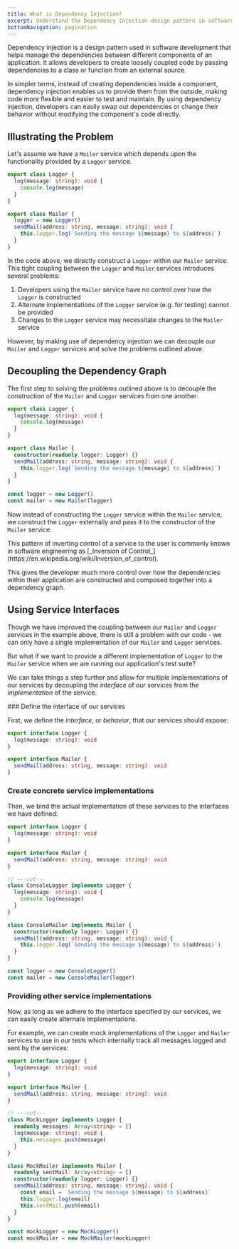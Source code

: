 ```yaml
---
title: What is Dependency Injection?
excerpt: Understand the Dependency Injection design pattern in software development, fostering loose coupling by passing dependencies externally. Learn its benefits, illustration of problems, and solutions through decoupling the dependency graph and using service interfaces.
bottomNavigation: pagination
---
```


Dependency injection is a design pattern used in software development that helps manage the dependencies between different components of an application. It allows developers to create loosely coupled code by passing dependencies to a class or function from an external source.

In simpler terms, instead of creating dependencies inside a component, dependency injection enables us to provide them from the outside, making code more flexible and easier to test and maintain. By using dependency injection, developers can easily swap out dependencies or change their behavior without modifying the component's code directly.

## Illustrating the Problem

Let's assume we have a `Mailer` service which depends upon the functionality provided by a `Logger` service.

```ts twoslash
export class Logger {
  log(message: string): void {
    console.log(message)
  }
}

export class Mailer {
  logger = new Logger()
  sendMail(address: string, message: string): void {
    this.logger.log(`Sending the message ${message} to ${address}`)
  }
}
```

In the code above, we directly construct a `Logger` within our `Mailer` service. This tight coupling between the `Logger` and `Mailer` services introduces several problems:

1. Developers using the `Mailer` service have no control over how the `Logger` is constructed
2. Alternate implementations of the `Logger` service (e.g. for testing) cannot be provided
3. Changes to the `Logger` service may necessitate changes to the `Mailer` service

However, by making use of dependency injection we can decouple our `Mailer` and `Logger` services and solve the problems outlined above.

## Decoupling the Dependency Graph

The first step to solving the problems outlined above is to decouple the construction of the `Mailer` and `Logger` services from one another.

```ts twoslash
export class Logger {
  log(message: string): void {
    console.log(message)
  }
}

export class Mailer {
  constructor(readonly logger: Logger) {}
  sendMail(address: string, message: string): void {
    this.logger.log(`Sending the message ${message} to ${address}`)
  }
}

const logger = new Logger()
const mailer = new Mailer(logger)
```

Now instead of constructing the `Logger` service within the `Mailer` service, we construct the `Logger` externally and pass it to the constructor of the `Mailer` service.

<Idea>
  This pattern of inverting control of a service to the user is commonly known
  in software engineering as [_Inversion of
  Control_](https://en.wikipedia.org/wiki/Inversion_of_control).
</Idea>

This gives the developer much more control over how the dependencies within their application are constructed and composed together into a dependency graph.

## Using Service Interfaces

Though we have improved the coupling between our `Mailer` and `Logger` services in the example above, there is still a problem with our code - we can only have a single implementation of our `Mailer` and `Logger` services.

But what if we want to provide a different implementation of `Logger` to the `Mailer` service when we are running our application's test suite?

We can take things a step further and allow for multiple implementations of our services by decoupling the _interface_ of our services from the _implementation_ of the service.

<Steps>
### Define the interface of our services

First, we define the _interface_, or _behavior_, that our services should expose:

```ts twoslash
export interface Logger {
  log(message: string): void
}

export interface Mailer {
  sendMail(address: string, message: string): void
}
```

### Create concrete service implementations

Then, we bind the actual implementation of these services to the interfaces we have defined:

```ts twoslash
export interface Logger {
  log(message: string): void
}

export interface Mailer {
  sendMail(address: string, message: string): void
}

// ---cut---
class ConsoleLogger implements Logger {
  log(message: string): void {
    console.log(message)
  }
}

class ConsoleMailer implements Mailer {
  constructor(readonly logger: Logger) {}
  sendMail(address: string, message: string): void {
    this.logger.log(`Sending the message ${message} to ${address}`)
  }
}

const logger = new ConsoleLogger()
const mailer = new ConsoleMailer(logger)
```

### Providing other service implementations

Now, as long as we adhere to the interface specified by our services, we can easily create alternate implementations.

For example, we can create mock implementations of the `Logger` and `Mailer` services to use in our tests which internally track all messages logged and sent by the services:

```ts twoslash
export interface Logger {
  log(message: string): void
}

export interface Mailer {
  sendMail(address: string, message: string): void
}

// ---cut---
class MockLogger implements Logger {
  readonly messages: Array<string> = []
  log(message: string): void {
    this.messages.push(message)
  }
}

class MockMailer implements Mailer {
  readonly sentMail: Array<string> = []
  constructor(readonly logger: Logger) {}
  sendMail(address: string, message: string): void {
    const email = `Sending the message ${message} to ${address}`
    this.logger.log(email)
    this.sentMail.push(email)
  }
}

const mockLogger = new MockLogger()
const mockMailer = new MockMailer(mockLogger)
```

</Steps>
